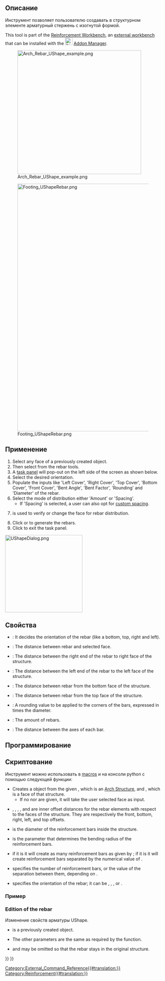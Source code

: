 <languages/>

<div class="mw-translate-fuzzy">
{{Docnav/ru
|[[Arch_Rebar_Straight/ru|Прямая арматура]]
|[[Arch_Rebar_LShape/ru|L-Образная арматура]]
|[[Arch_Workbench/ru|Архитектурный верстак "Arch"]]
|IconL=Arch_Rebar_Straight.svg
|IconR=Arch_Rebar_LShape.svg
|IconC=Workbench_Arch.svg
}}
</div>

<div class="mw-translate-fuzzy">
{{GuiCommand/ru
|Name/ru=U-Образная арматура
|Name=Arch_Rebar_UShape
|MenuLocation=Arch → Rebar tools → U-Shape Rebar<br>3D/BIM → Reinforcement tools → U-Shape Rebar
|Workbenches=[[Arch_Workbench/ru|Arch]], [[BIM_Workbench/ru|BIM]]
|Version=0.17
|SeeAlso=[[Reinforcement_Workbench/ru|Reinforcement]], [[Arch_Rebar/ru|Арматура по эскизу]], [[Arch_Rebar_LShape/ru|L-Образная арматура]]
}}
</div>

<span id="Description"></span>
==Описание==

<div class="mw-translate-fuzzy">
Инструмент {{KEY|[[Image:UShapeRebar.png|16px]] UShape Rebar}}  позволяет пользователю создавать в структурном элементе арматурный стержень с изогнутой формой.
</div>

This tool is part of the [[Reinforcement_Workbench|Reinforcement Workbench]], an [[External_workbenches|external workbench]] that can be installed with the [[Image:Std_AddonMgr.svg|24px]] [[Std_AddonMgr|Addon Manager]].

[[Image:Arch_Rebar_UShape_example.png|400px]]
<div class="mw-translate-fuzzy">
[[Image:Footing UShapeRebar.png|800px]]
</div>

<span id="Usage"></span>
==Применение== 

# Select any face of a previously created {{Button|[[Image:Arch_Structure.svg|16px]] [[Arch_Structure|Structure]]}} object.
# Then select  {{Button|[[Image:Reinforcement_UShapeRebar.svg|16px]] [[Reinforcement UShapeRebar|U-Shape Rebar]]}} from the rebar tools.
# A [[Task_Panel|task panel]] will pop-out on the left side of the screen as shown below.
# Select the desired orientation.
# Populate the inputs like 'Left Cover', 'Right Cover', 'Top Cover', 'Bottom Cover', 'Front Cover', 'Bent Angle', 'Bent Factor', 'Rounding' and 'Diameter' of the rebar.
# Select the mode of distribution either 'Amount' or 'Spacing'.
#* If 'Spacing' is selected, a user can also opt for [[Reinforcement_Custom_Spacing|custom spacing]].
# {{Button|Pick Selected Face}} is used to verify or change the face for rebar distribution.
# Click {{Button|OK}} or {{Button|Apply}} to generate the rebars.
# Click {{Button|Cancel}} to exit the task panel.

[[Image:UShapeDialog.png|250px]]
{{Caption|Task panel for the tool}}

<span id="Properties"></span>
==Свойства== 

* {{PropertyData|Orientation}}: It decides the orientation of the rebar (like a bottom, top, right and left).
* {{PropertyData|Front Cover}}: The distance between rebar and selected face.
* {{PropertyData|Right Cover}}: The distance between the right end of the rebar to right face of the structure.
* {{PropertyData|Left Cover}}: The distance between the left end of the rebar to the left face of the structure.
* {{PropertyData|Bottom Cover}}: The distance between rebar from the bottom face of the structure.
* {{PropertyData|Top Cover}}: The distance between rebar from the top face of the structure.
* {{PropertyData|Rounding}}: A rounding value to be applied to the corners of the bars, expressed in times the diameter.
* {{PropertyData|Amount}}: The amount of rebars.
* {{PropertyData|Spacing}}: The distance between the axes of each bar.

<span id="Scripting"></span>
==Программирование==

<div class="mw-translate-fuzzy">
== Скриптование ==
</div>

<div class="mw-translate-fuzzy">
Инструмент {{KEY|[[Image:UShapeRebar.png|16px]] UShape Rebar}} можно использовать в [[macros]] и на консоли python с помощью следующей функции:
</div>

{{Code|code=
Rebar = makeUShapeRebar(f_cover, b_cover, r_cover, l_cover,
                        diameter, t_cover, rounding, amount_spacing_check, amount_spacing_value, orientation="Bottom",
                        structure=None, facename=None)
}}

* Creates a {{incode|Rebar}} object from the given {{incode|structure}}, which is an [[Arch_Structure|Arch Structure]], and {{incode|facename}}, which is a face of that structure.
** If no {{incode|structure}} nor {{incode|facename}} are given, it will take the user selected face as input.
* {{incode|f_cover}}, {{incode|b_cover}}, {{incode|r_cover}}, {{incode|l_cover}}, and {{incode|t_cover}} are inner offset distances for the rebar elements with respect to the faces of the structure. They are respectively the front, bottom, right, left, and top offsets.
* {{incode|diameter}} is the diameter of the reinforcement bars inside the structure.
* {{incode|rounding}} is the parameter that determines the bending radius of the reinforcement bars.
* {{incode|amount_spacing_check}} if it is {{incode|True}} it will create as many reinforcement bars as given by {{incode|amount_spacing_value}}; if it is {{incode|False}} it will create reinforcement bars separated by the numerical value of {{incode|amount_spacing_value}}.
* {{incode|amount_spacing_value}} specifies the number of reinforcement bars, or the value of the separation between them, depending on {{incode|amount_spacing_check}}.
* {{incode|orientation}} specifies the orientation of the rebar; it can be {{incode|"Bottom"}}, {{incode|"Top"}}, {{incode|"Right"}}, or {{incode|"Left"}}.

<span id="Example"></span>
=== Пример ===

{{Code|code=
import FreeCAD, Arch, UShapeRebar

Structure = Arch.makeStructure(length=1000, width=1000, height=400)
Structure.ViewObject.Transparency = 80
FreeCAD.ActiveDocument.recompute()

Rebar = UShapeRebar.makeUShapeRebar(50, 20, 20, 20,
                                    8, 50, 4, True, 6, "Bottom", Structure, "Face4")
Rebar.ViewObject.ShapeColor = (0.9, 0.0, 0.0)

Rebar2 = UShapeRebar.makeUShapeRebar(50, 50, 20, 20,
                                     8, 50, 4, True, 6, "Bottom", Structure, "Face6")
Rebar2.ViewObject.ShapeColor = (0.0, 0.0, 0.9)
}}

=== Edition of the rebar ===

<div class="mw-translate-fuzzy">
Изменение свойств арматуры UShape.
</div>

{{Code|code=
editUShapeRebar(Rebar, f_cover, b_cover, r_cover, l_cover,
                diameter, t_cover, rounding, amount_spacing_check, amount_spacing_value, orientation,
                structure=None, facename=None) 
}}

* {{incode|Rebar}} is a previously created {{incode|UShapeRebar}} object.
* The other parameters are the same as required by the {{incode|makeUShapeRebar()}} function.
* {{incode|structure}} and {{incode|facename}} may be omitted so that the rebar stays in the original structure.

{{Code|code=
import UShapeRebar

UShapeRebar.editUShapeRebar(Rebar, 50, 50, 20, 20,
                            16, 20, 5, True, 5, "Top")

UShapeRebar.editUShapeRebar(Rebar2, 70, 50, 20, 20,
                            16, 70, 5, True, 5, "Top")
}}


<div class="mw-translate-fuzzy">
{{Docnav/ru
|[[Arch_Rebar_Straight/ru|Прямая арматура]]
|[[Arch_Rebar_LShape/ru|L-Образная арматура]]
|[[Arch_Workbench/ru|Архитектурный верстак "Arch"]]
|IconL=Arch_Rebar_Straight.svg
|IconR=Arch_Rebar_LShape.svg
|IconC=Workbench_Arch.svg
}}
</div>

[[Category:External_Command_Reference{{#translation:}}]]
[[Category:Reinforcement{{#translation:}}]]
{{BIM_Tools_navi{{#translation:}}}}
{{Userdocnavi{{#translation:}}}}